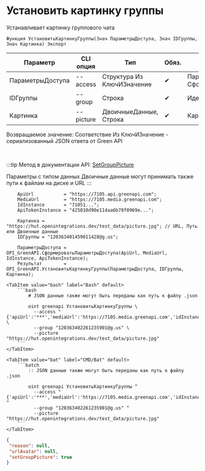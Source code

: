 ﻿---
sidebar_position: 9
description: Установить картинку группы и другие функции для работы с Green API в Открытом пакете интеграций - бесплатной open-source библиотеке интеграций для 1С:Предприятие 8, OneScript и CLI
keywords: [1C, 1С, 1С:Предприятие, 1С:Предприятие 8.3, API, Интеграция, Сервисы, Обмен, OneScript, CLI, Green API]
---


# Установить картинку группы
 Устанавливает картинку группового чата



`Функция УстановитьКартинкуГруппы(Знач ПараметрыДоступа, Знач IDГруппы, Знач Картинка) Экспорт`

  | Параметр | CLI опция | Тип | Обяз. | Назначение |
  |-|-|-|-|-|
  | ПараметрыДоступа | --access | Структура Из КлючИЗначение | &#x2714; | Параметры доступа. См. СформироватьПараметрыДоступа |
  | IDГруппы | --group | Строка | &#x2714; | Идентификатор группового чата |
  | Картинка | --picture | ДвоичныеДанные, Строка | &#x2714; | Картинка профиля |

  
  Возвращаемое значение:   Соответствие Из КлючИЗначение - сериализованный JSON ответа от Green API

<br/>

:::tip
Метод в документации API: [SetGroupPicture](https://green-api.com/docs/api/groups/SetGroupPicture/)

Параметры с типом данных Двоичные данные могут принимать также пути к файлам на диске и URL
:::
<br/>



```bsl title="Пример использования для 1С:Предприятие/OneScript"
    ApiUrl           = "https://7105.api.greenapi.com";
    MediaUrl         = "https://7105.media.greenapi.com";
    IdInstance       = "71051...";
    ApiTokenInstance = "425010d90e114aa6b78f0969e...";

    Картинка = "https://hut.openintegrations.dev/test_data/picture.jpg"; // URL, Путь или Двоичные данные
    IDГруппы = "120363401459011428@g.us";

    ПараметрыДоступа = OPI_GreenAPI.СформироватьПараметрыДоступа(ApiUrl, MediaUrl, IdInstance, ApiTokenInstance);
    Результат        = OPI_GreenAPI.УстановитьКартинкуГруппы(ПараметрыДоступа, IDГруппы, Картинка);
```
    

 <Tabs>
  
    <TabItem value="bash" label="Bash" default>
        ```bash
            # JSON данные также могут быть переданы как путь к файлу .json
            
            oint greenapi УстановитьКартинкуГруппы \
              --access "{'apiUrl':'***','mediaUrl':'https://7105.media.greenapi.com','idInstance':'7105187566','apiTokenInstance':'***'}" \
              --group "120363402261235901@g.us" \
              --picture "https://hut.openintegrations.dev/test_data/picture.jpg"
        ```
    </TabItem>
  
    <TabItem value="bat" label="CMD/Bat" default>
        ```batch
            :: JSON данные также могут быть переданы как путь к файлу .json
            
            oint greenapi УстановитьКартинкуГруппы ^
              --access "{'apiUrl':'***','mediaUrl':'https://7105.media.greenapi.com','idInstance':'7105187566','apiTokenInstance':'***'}" ^
              --group "120363402261235901@g.us" ^
              --picture "https://hut.openintegrations.dev/test_data/picture.jpg"
        ```
    </TabItem>
</Tabs>


```json title="Результат"
{
 "reason": null,
 "urlAvatar": null,
 "setGroupPicture": true
}
```
